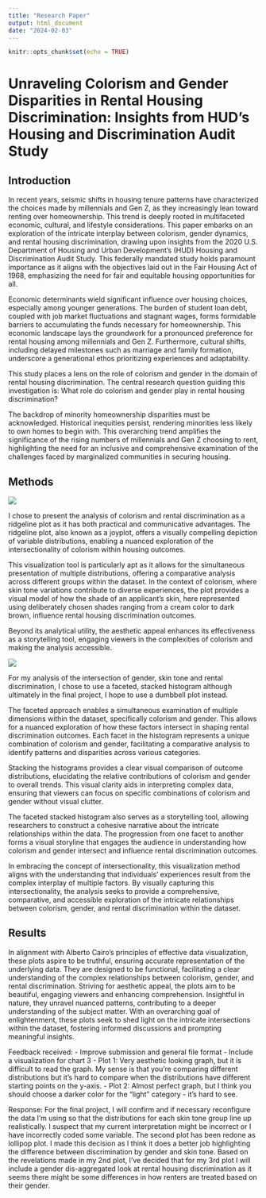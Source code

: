 ```yaml
---
title: "Research Paper"
output: html_document
date: "2024-02-03"
---
```


```r
knitr::opts_chunk$set(echo = TRUE)
```

# **Unraveling Colorism and Gender Disparities in Rental Housing Discrimination: Insights from HUD's Housing and Discrimination Audit Study**

## **Introduction**

In recent years, seismic shifts in housing tenure patterns have characterized the choices made by millennials and Gen Z, as they increasingly lean toward renting over homeownership. This trend is deeply rooted in multifaceted economic, cultural, and lifestyle considerations. This paper embarks on an exploration of the intricate interplay between colorism, gender dynamics, and rental housing discrimination, drawing upon insights from the 2020 U.S. Department of Housing and Urban Development's (HUD) Housing and Discrimination Audit Study. This federally mandated study holds paramount importance as it aligns with the objectives laid out in the Fair Housing Act of 1968, emphasizing the need for fair and equitable housing opportunities for all.

Economic determinants wield significant influence over housing choices, especially among younger generations. The burden of student loan debt, coupled with job market fluctuations and stagnant wages, forms formidable barriers to accumulating the funds necessary for homeownership. This economic landscape lays the groundwork for a pronounced preference for rental housing among millennials and Gen Z. Furthermore, cultural shifts, including delayed milestones such as marriage and family formation, underscore a generational ethos prioritizing experiences and adaptability.

This study places a lens on the role of colorism and gender in the domain of rental housing discrimination. The central research question guiding this investigation is: What role do colorism and gender play in rental housing discrimination?

The backdrop of minority homeownership disparities must be acknowledged. Historical inequities persist, rendering minorities less likely to own homes to begin with. This overarching trend amplifies the significance of the rising numbers of millennials and Gen Z choosing to rent, highlighting the need for an inclusive and comprehensive examination of the challenges faced by marginalized communities in securing housing.

## Methods

![](plots/colorism-x-discrimination.png)

I chose to present the analysis of colorism and rental discrimination as a ridgeline plot as it has both practical and communicative advantages. The ridgeline plot, also known as a joyplot, offers a visually compelling depiction of variable distributions, enabling a nuanced exploration of the intersectionality of colorism within housing outcomes.

This visualization tool is particularly apt as it allows for the simultaneous presentation of multiple distributions, offering a comparative analysis across different groups within the dataset. In the context of colorism, where skin tone variations contribute to diverse experiences, the plot provides a visual model of how the shade of an applicant's skin, here represented using deliberately chosen shades ranging from a cream color to dark brown, influence rental housing discrimination outcomes.

Beyond its analytical utility, the aesthetic appeal enhances its effectiveness as a storytelling tool, engaging viewers in the complexities of colorism and making the analysis accessible.

![](plots/colorism-x-gender-x-discrimination.png)

For my analysis of the intersection of gender, skin tone and rental discrimination, I chose to use a faceted, stacked histogram although ultimately in the final project, I hope to use a dumbbell plot instead.

The faceted approach enables a simultaneous examination of multiple dimensions within the dataset, specifically colorism and gender. This allows for a nuanced exploration of how these factors intersect in shaping rental discrimination outcomes. Each facet in the histogram represents a unique combination of colorism and gender, facilitating a comparative analysis to identify patterns and disparities across various categories.

Stacking the histograms provides a clear visual comparison of outcome distributions, elucidating the relative contributions of colorism and gender to overall trends. This visual clarity aids in interpreting complex data, ensuring that viewers can focus on specific combinations of colorism and gender without visual clutter.

The faceted stacked histogram also serves as a storytelling tool, allowing researchers to construct a cohesive narrative about the intricate relationships within the data. The progression from one facet to another forms a visual storyline that engages the audience in understanding how colorism and gender intersect and influence rental discrimination outcomes.

In embracing the concept of intersectionality, this visualization method aligns with the understanding that individuals' experiences result from the complex interplay of multiple factors. By visually capturing this intersectionality, the analysis seeks to provide a comprehensive, comparative, and accessible exploration of the intricate relationships between colorism, gender, and rental discrimination within the dataset.

## Results

In alignment with Alberto Cairo's principles of effective data visualization, these plots aspire to be truthful, ensuring accurate representation of the underlying data. They are designed to be functional, facilitating a clear understanding of the complex relationships between colorism, gender, and rental discrimination. Striving for aesthetic appeal, the plots aim to be beautiful, engaging viewers and enhancing comprehension. Insightful in nature, they unravel nuanced patterns, contributing to a deeper understanding of the subject matter. With an overarching goal of enlightenment, these plots seek to shed light on the intricate intersections within the dataset, fostering informed discussions and prompting meaningful insights.


Feedback received:
  - Improve submission and general file format
  - Include a visualization for chart 3
  - Plot 1: Very aesthetic looking graph, but it is difficult to read the graph. My sense is that you're comparing different     distributions but it's hard to compare when the distributions have different starting points on the y-axis. 
  - Plot 2: Almost perfect graph, but I think you should choose a darker color for the "light" category - it's hard to see.
  
Response:
    For the final project, I will confirm and if necessary reconfigure the data I'm using so that the distributions for each skin tone group line up realistically. I suspect that my current interpretation might be incorrect or I have incorrectly coded some variable.
    The second plot has been redone as lollipop plot. I made this decision as I think it does a better job highlighting the difference between discrimination by gender and skin tone.
    Based on the revelations made in my 2nd plot, I've decided that for my 3rd plot I will include a gender dis-aggregated look at rental housing discrimination as it seems there might be some differences in how renters are treated based on their gender. 
